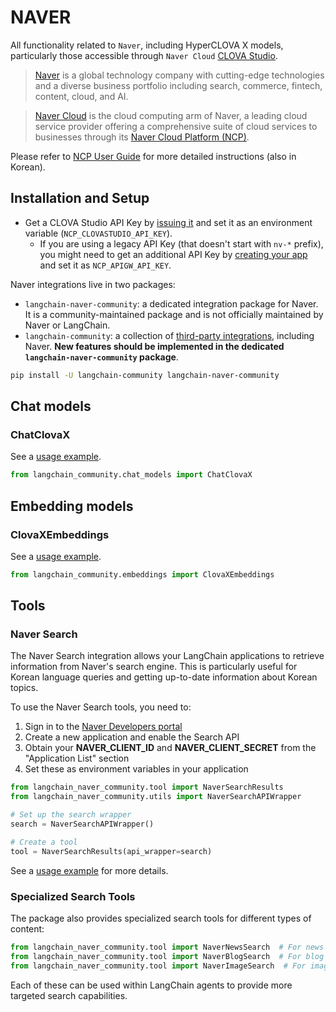 # NAVER

All functionality related to `Naver`, including HyperCLOVA X models, particularly those accessible through `Naver Cloud` [CLOVA Studio](https://clovastudio.ncloud.com/).

> [Naver](https://navercorp.com/) is a global technology company with cutting-edge technologies and a diverse business portfolio including search, commerce, fintech, content, cloud, and AI.

> [Naver Cloud](https://www.navercloudcorp.com/lang/en/) is the cloud computing arm of Naver, a leading cloud service provider offering a comprehensive suite of cloud services to businesses through its [Naver Cloud Platform (NCP)](https://www.ncloud.com/).

Please refer to [NCP User Guide](https://guide.ncloud-docs.com/docs/clovastudio-overview) for more detailed instructions (also in Korean).

## Installation and Setup

- Get a CLOVA Studio API Key by [issuing it](https://api.ncloud-docs.com/docs/ai-naver-clovastudio-summary#API%ED%82%A4) and set it as an environment variable (`NCP_CLOVASTUDIO_API_KEY`).
    - If you are using a legacy API Key (that doesn't start with `nv-*` prefix), you might need to get an additional API Key by [creating your app](https://guide.ncloud-docs.com/docs/en/clovastudio-playground01#create-test-app) and set it as `NCP_APIGW_API_KEY`.

Naver integrations live in two packages:

- `langchain-naver-community`: a dedicated integration package for Naver. It is a community-maintained package and is not officially maintained by Naver or LangChain.
- `langchain-community`: a collection of [third-party integrations](https://python.langchain.com/docs/concepts/architecture/#langchain-community),
including Naver. **New features should be implemented in the dedicated `langchain-naver-community` package**.

```bash
pip install -U langchain-community langchain-naver-community
```

## Chat models

### ChatClovaX 

See a [usage example](/docs/integrations/chat/naver).

```python
from langchain_community.chat_models import ChatClovaX
```

## Embedding models

### ClovaXEmbeddings

See a [usage example](/docs/integrations/text_embedding/naver).

```python
from langchain_community.embeddings import ClovaXEmbeddings
```

## Tools

### Naver Search

The Naver Search integration allows your LangChain applications to retrieve information from Naver's search engine. This is particularly useful for Korean language queries and getting up-to-date information about Korean topics.

To use the Naver Search tools, you need to:

1. Sign in to the [Naver Developers portal](https://developers.naver.com/main/)
2. Create a new application and enable the Search API
3. Obtain your **NAVER_CLIENT_ID** and **NAVER_CLIENT_SECRET** from the "Application List" section
4. Set these as environment variables in your application

```python
from langchain_naver_community.tool import NaverSearchResults
from langchain_naver_community.utils import NaverSearchAPIWrapper

# Set up the search wrapper
search = NaverSearchAPIWrapper()

# Create a tool
tool = NaverSearchResults(api_wrapper=search)
```

See a [usage example](/docs/integrations/tools/naver_search) for more details.

### Specialized Search Tools

The package also provides specialized search tools for different types of content:

```python
from langchain_naver_community.tool import NaverNewsSearch  # For news articles
from langchain_naver_community.tool import NaverBlogSearch  # For blog posts
from langchain_naver_community.tool import NaverImageSearch  # For images
```

Each of these can be used within LangChain agents to provide more targeted search capabilities.
